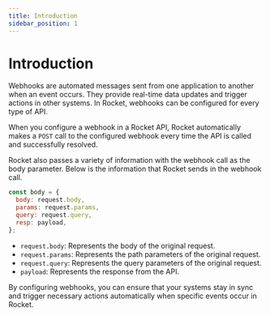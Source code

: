 ```yaml
---
title: Introduction
sidebar_position: 1
---
```


# Introduction

Webhooks are automated messages sent from one application to another when an event occurs. They provide real-time data updates and trigger actions in other systems. In Rocket, webhooks can be configured for every type of API.

When you configure a webhook in a Rocket API, Rocket automatically makes a `POST` call to the configured webhook every time the API is called and successfully resolved.

Rocket also passes a variety of information with the webhook call as the body parameter. Below is the information that Rocket sends in the webhook call.

```js
const body = {
  body: request.body,
  params: request.params,
  query: request.query,
  resp: payload,
};
```

- `request.body`: Represents the body of the original request.
- `request.params`: Represents the path parameters of the original request.
- `request.query`: Represents the query parameters of the original request.
- `payload`: Represents the response from the API.

By configuring webhooks, you can ensure that your systems stay in sync and trigger necessary actions automatically when specific events occur in Rocket.
